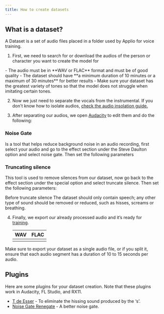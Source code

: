 ```yaml
---
title: How to create datasets
---
```



## What is a dataset?

A Dataset is a set of audio files placed in a folder used by Applio for voice training.

1. First, we need to search for or download the audios of the person or character you want to create the model for

<Callout type="info" className="shadow-xl shadow-blue-500/10"> 
  - The audio must be in **WAV or FLAC** format and must be of good quality 
  - The dataset should have **a minimum duration of 10 minutes or a maximum of 30 minutes** for better results 
  - Make sure your dataset has the greatest variety of tones so that the model does not struggle when imitating
  certain tones.
</Callout>

2. Now we just need to separate the vocals from the instrumental. If you don't know how to isolate audios, [check the audio insolation guide.](/guides/audio-isolating/uvr)

3. After separating our audios, we open [Audacity](https://www.audacityteam.org/download/) to edit them and do the following:

### Noise Gate
Is a tool that helps reduce background noise in an audio recording, first select your audio and go to the effect section under the Steve Daulton option and select noise gate. Then set the following parameters
<ImageZoom src="/images/noise-gate.png" alt="Noise Gate" width={800} height={400} />

### Truncating silence
This tool is used to remove silences from our dataset, now go back to the effect section under the special option and select truncate silence. Then set the following parameters:
<ImageZoom src="/images/truncate-silence.png" alt="Truncate Silence" width={800} height={400} />

<Callout type="warn" className="shadow-xl shadow-orange-500/10">
  Before truncate silence The dataset should only contain speech; any other type
  of sound should be removed or reduced, such as hisses, screams or breathing.
</Callout>

4. Finally, we export our already processed audio and it’s ready for [training](/get-started/training.md/).
   
   |        WAV          | FLAC              |
   | :-------------------| ----------------: |
   | <ImageZoom src="/images/wav.png" alt="WAV" width={800} height={400} /> | <ImageZoom src="/images/flac.png" alt="FLAC" width={800} height={400} /> |

<Callout type="info" className="shadow-xl shadow-blue-500/10">
  Make sure to export your dataset as a single audio file, or if you split it,
  ensure that each audio segment has a duration of 10 to 15 seconds per audio.
</Callout>

## Plugins
Here are some plugins for your dataset creation. Note that these plugins work in Audacity, FL Studio, and RX11.

- [T de Esser](https://techivation.com/t-de-esser/?srsltid=AfmBOopFizOEU71N2cCJhJcgPlZo-rWjU4T1X1EvM2L5fMCkaCio13qO) - To eliminate the hissing sound produced by the ‘s’.                                                                                                                                                                                                              
- [Noise Gate Renegate](https://www.auburnsounds.com/products/Renegate.html) - A better noise gate.